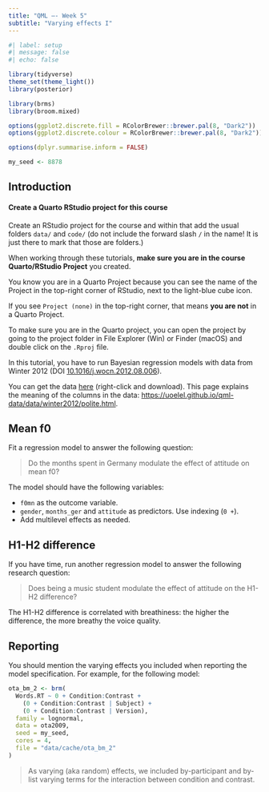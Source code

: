 ```yaml
---
title: "QML –- Week 5"
subtitle: "Varying effects I"
---
```


```r
#| label: setup
#| message: false
#| echo: false

library(tidyverse)
theme_set(theme_light())
library(posterior)

library(brms)
library(broom.mixed)

options(ggplot2.discrete.fill = RColorBrewer::brewer.pal(8, "Dark2"))
options(ggplot2.discrete.colour = RColorBrewer::brewer.pal(8, "Dark2"))

options(dplyr.summarise.inform = FALSE)

my_seed <- 8878
```


## Introduction

::: callout-warning
#### Create a Quarto RStudio project for this course

Create an RStudio project for the course and within that add the usual folders `data/` and `code/` (do not include the forward slash `/` in the name! It is just there to mark that those are folders.)

When working through these tutorials, **make sure you are in the course Quarto/RStudio Project** you created.

You know you are in a Quarto Project because you can see the name of the Project in the top-right corner of RStudio, next to the light-blue cube icon.

If you see `Project (none)` in the top-right corner, that means **you are not** in a Quarto Project.

To make sure you are in the Quarto project, you can open the project by going to the project folder in File Explorer (Win) or Finder (macOS) and double click on the `.Rproj` file.
:::

In this tutorial, you have to run Bayesian regression models with data from Winter 2012 (DOI [10.1016/j.wocn.2012.08.006](https://doi.org/10.1016/j.wocn.2012.08.006)).

You can get the data [here](/data/winter2012/polite.csv) (right-click and download). This page explains the meaning of the columns in the data: <https://uoelel.github.io/qml-data/data/winter2012/polite.html>.

## Mean f0

Fit a regression model to answer the following question:

> Do the months spent in Germany modulate the effect of attitude on mean f0?

The model should have the following variables:

- `f0mn` as the outcome variable.
- `gender`, `months_ger` and `attitude` as predictors. Use indexing (`0 +`).
- Add multilevel effects as needed.

## H1-H2 difference

If you have time, run another regression model to answer the following research question:

> Does being a music student modulate the effect of attitude on the H1-H2 difference?

The H1-H2 difference is correlated with breathiness: the higher the difference, the more breathy the voice quality.

## Reporting

You should mention the varying effects you included when reporting the model specification. For example, for the following model:

```r
ota_bm_2 <- brm(
  Words.RT ~ 0 + Condition:Contrast +
    (0 + Condition:Contrast | Subject) +
    (0 + Condition:Contrast | Version),
  family = lognormal,
  data = ota2009,
  seed = my_seed,
  cores = 4,
  file = "data/cache/ota_bm_2"
)
```

> As varying (aka random) effects, we included by-participant and by-list varying terms for the interaction between condition and contrast.
